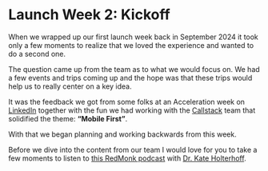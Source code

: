 # Launch Week 2: Kickoff

When we wrapped up our first launch week back in September 2024 it took only a few moments to realize that we loved the experience and wanted to do a second one.

The question came up from the team as to what we would focus on. We had a few events and trips coming up and the hope was that these trips would help us to really center on a key idea.

It was the feedback we got from some folks at an Acceleration week on [LinkedIn](https://www.linkedin.com/feed/update/urn:li:activity:7266271083094282240/) together with the fun we had working with the [Callstack](https://www.callstack.com/) team that solidified the theme: <strong>“Mobile First”</strong>.

With that we began planning and working backwards from this week.

Before we dive into the content from our team I would love for you to take a few moments to listen to [this RedMonk podcast](https://redmonk.com/blog/2025/01/27/rmc-zack-chapple-on-zephyr-cloud-micro-frontends-and-module-federation/) with [Dr. Kate Holterhoff](https://www.linkedin.com/in/kateholterhoff/).
